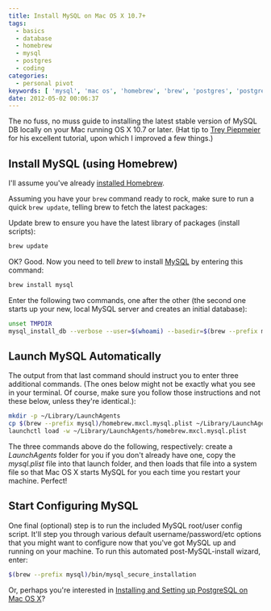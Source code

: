 ```yaml
---
title: Install MySQL on Mac OS X 10.7+
tags:
  - basics
  - database
  - homebrew
  - mysql
  - postgres
  - coding
categories:
  - personal pivot
keywords: [ 'mysql', 'mac os', 'homebrew', 'brew', 'postgres', 'postgresql' ]
date: 2012-05-02 00:06:37
---
```


The no fuss, no muss guide to installing the latest stable version of MySQL DB locally on your Mac running OS X 10.7 or later.  (Hat tip to [Trey Piepmeier](http://solutions.trey.cc/2010/02/28/installing-mysql-on-snow-leopard-using-homebrew/ "Trey Piepmeier") for his excellent tutorial, upon which I improved a few things.)

## Install MySQL (using Homebrew)

I'll assume you've already [installed Homebrew](/install-homebrew-on-mac-os-x-10-7 "Install Homebrew on Mac OS X 10.7+").

Assuming you have your `brew` command ready to rock, make sure to run a quick `brew update`, telling brew to fetch the latest packages:

Update brew to ensure you have the latest library of packages (install scripts):

```bash
brew update
```

OK? Good. Now you need to tell _brew_ to install [MySQL](http://www.mysql.com/ "MySQL") by entering this command:

```bash
brew install mysql
```

Enter the following two commands, one after the other (the second one starts up your new, local MySQL server and creates an initial database):

```bash
unset TMPDIR
mysql_install_db --verbose --user=$(whoami) --basedir=$(brew --prefix mysql) --datadir=/usr/local/var/mysql --tmpdir=/tmp
```

## Launch MySQL Automatically

The output from that last command should instruct you to enter three additional commands. (The ones below might not be exactly what you see in your terminal. Of course, make sure you follow those instructions and not these below, unless they're identical.):

```bash
mkdir -p ~/Library/LaunchAgents
cp $(brew --prefix mysql)/homebrew.mxcl.mysql.plist ~/Library/LaunchAgents/
launchctl load -w ~/Library/LaunchAgents/homebrew.mxcl.mysql.plist
```

The three commands above do the following, respectively: create a _LaunchAgents_ folder for you if you don't already have one, copy the _mysql.plist_ file into that launch folder, and then loads that file into a system file so that Mac OS X starts MySQL for you each time you restart your machine.  Perfect!

## Start Configuring MySQL

One final (optional) step is to run the included MySQL root/user config script. It'll step you through various default username/password/etc options that you might want to configure now that you've got MySQL up and running on your machine. To run this automated post-MySQL-install wizard, enter:

```bash
$(brew --prefix mysql)/bin/mysql_secure_installation
```

Or, perhaps you're interested in [Installing and Setting up PostgreSQL on Mac OS X](/how-to-install-postgresql-os-x-mac-rails-3-heroku "Installing and Setting up PostgreSQL on Mac OS X")?